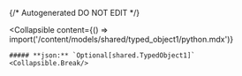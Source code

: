 {/* Autogenerated DO NOT EDIT  */}

<Collapsible
    content={() => import('/content/models/shared/typed_object1/python.mdx')}
>
    ##### **json:** `Optional[shared.TypedObject1]`
    <Collapsible.Break/>
</Collapsible>

